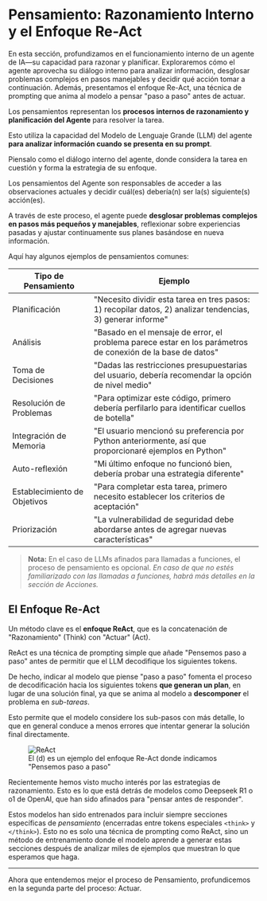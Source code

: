 # Pensamiento: Razonamiento Interno y el Enfoque Re-Act

<Tip> 
En esta sección, profundizamos en el funcionamiento interno de un agente de IA—su capacidad para razonar y planificar. Exploraremos cómo el agente aprovecha su diálogo interno para analizar información, desglosar problemas complejos en pasos manejables y decidir qué acción tomar a continuación. Además, presentamos el enfoque Re-Act, una técnica de prompting que anima al modelo a pensar "paso a paso" antes de actuar. 
</Tip>

Los pensamientos representan los **procesos internos de razonamiento y planificación del Agente** para resolver la tarea.

Esto utiliza la capacidad del Modelo de Lenguaje Grande (LLM) del agente **para analizar información cuando se presenta en su prompt**.

Piensalo como el diálogo interno del agente, donde considera la tarea en cuestión y forma la estrategia de su enfoque.

Los pensamientos del Agente son responsables de acceder a las observaciones actuales y decidir cuál(es) debería(n) ser la(s) siguiente(s) acción(es).

A través de este proceso, el agente puede **desglosar problemas complejos en pasos más pequeños y manejables**, reflexionar sobre experiencias pasadas y ajustar continuamente sus planes basándose en nueva información.

Aquí hay algunos ejemplos de pensamientos comunes:

| Tipo de Pensamiento | Ejemplo |
|----------------|---------|
| Planificación | "Necesito dividir esta tarea en tres pasos: 1) recopilar datos, 2) analizar tendencias, 3) generar informe" |
| Análisis | "Basado en el mensaje de error, el problema parece estar en los parámetros de conexión de la base de datos" |
| Toma de Decisiones | "Dadas las restricciones presupuestarias del usuario, debería recomendar la opción de nivel medio" |
| Resolución de Problemas | "Para optimizar este código, primero debería perfilarlo para identificar cuellos de botella" |
| Integración de Memoria | "El usuario mencionó su preferencia por Python anteriormente, así que proporcionaré ejemplos en Python" |
| Auto-reflexión | "Mi último enfoque no funcionó bien, debería probar una estrategia diferente" |
| Establecimiento de Objetivos | "Para completar esta tarea, primero necesito establecer los criterios de aceptación" |
| Priorización | "La vulnerabilidad de seguridad debe abordarse antes de agregar nuevas características" |

> **Nota:** En el caso de LLMs afinados para llamadas a funciones, el proceso de pensamiento es opcional.
> *En caso de que no estés familiarizado con las llamadas a funciones, habrá más detalles en la sección de Acciones.*

## El Enfoque Re-Act

Un método clave es el **enfoque ReAct**, que es la concatenación de "Razonamiento" (Think) con "Actuar" (Act). 

ReAct es una técnica de prompting simple que añade "Pensemos paso a paso" antes de permitir que el LLM decodifique los siguientes tokens. 

De hecho, indicar al modelo que piense "paso a paso" fomenta el proceso de decodificación hacia los siguientes tokens **que generan un plan**, en lugar de una solución final, ya que se anima al modelo a **descomponer** el problema en *sub-tareas*.

Esto permite que el modelo considere los sub-pasos con más detalle, lo que en general conduce a menos errores que intentar generar la solución final directamente.

<figure>
<img src="https://huggingface.co/datasets/agents-course/course-images/resolve/main/en/unit1/ReAct.png" alt="ReAct"/>
<figcaption>El (d) es un ejemplo del enfoque Re-Act donde indicamos "Pensemos paso a paso"
</figcaption>
</figure>

<Tip>
Recientemente hemos visto mucho interés por las estrategias de razonamiento. Esto es lo que está detrás de modelos como Deepseek R1 o o1 de OpenAI, que han sido afinados para "pensar antes de responder".

Estos modelos han sido entrenados para incluir siempre secciones específicas de _pensamiento_ (encerradas entre tokens especiales `<think>` y `</think>`). Esto no es solo una técnica de prompting como ReAct, sino un método de entrenamiento donde el modelo aprende a generar estas secciones después de analizar miles de ejemplos que muestran lo que esperamos que haga.
</Tip>

--- 
Ahora que entendemos mejor el proceso de Pensamiento, profundicemos en la segunda parte del proceso: Actuar.
